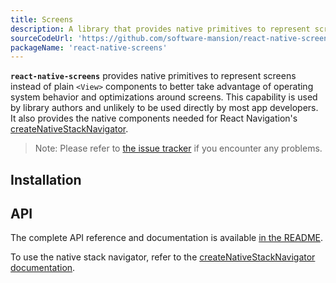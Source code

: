 ```yaml
---
title: Screens
description: A library that provides native primitives to represent screens instead of plain React Native View components for better operating system behavior and screen optimizations.
sourceCodeUrl: 'https://github.com/software-mansion/react-native-screens'
packageName: 'react-native-screens'
---
```



**`react-native-screens`** provides native primitives to represent screens instead of plain `<View>` components to better take advantage of operating system behavior and optimizations around screens. This capability is used by library authors and unlikely to be used directly by most app developers. It also provides the native components needed for React Navigation's [createNativeStackNavigator](https://reactnavigation.org/docs/native-stack-navigator).

> Note: Please refer to [the issue tracker](https://github.com/software-mansion/react-native-screens/issues) if you encounter any problems.

<PlatformsSection android emulator ios simulator web />

## Installation

<APIInstallSection href="https://github.com/software-mansion/react-native-screens" />

## API

The complete API reference and documentation is available [in the README](https://github.com/software-mansion/react-native-screens).

To use the native stack navigator, refer to the [createNativeStackNavigator documentation](https://reactnavigation.org/docs/native-stack-navigator).
